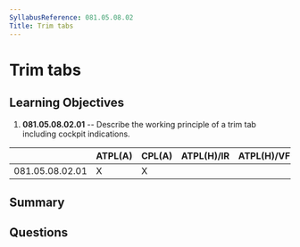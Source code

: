 ```yaml
---
SyllabusReference: 081.05.08.02
Title: Trim tabs
---
```


# Trim tabs

## Learning Objectives

1.  **081.05.08.02.01** -- Describe the working principle of a trim tab including
    cockpit indications.

|                 | ATPL(A) | CPL(A) | ATPL(H)/IR | ATPL(H)/VFR | CPL(H) | IR | CBIR(A) |
| --------------- | ------- | ------ | ---------- | ----------- | ------ | -- | ------- |
| 081.05.08.02.01 | X       | X      |            |             |        |    |         |

## Summary

## Questions
